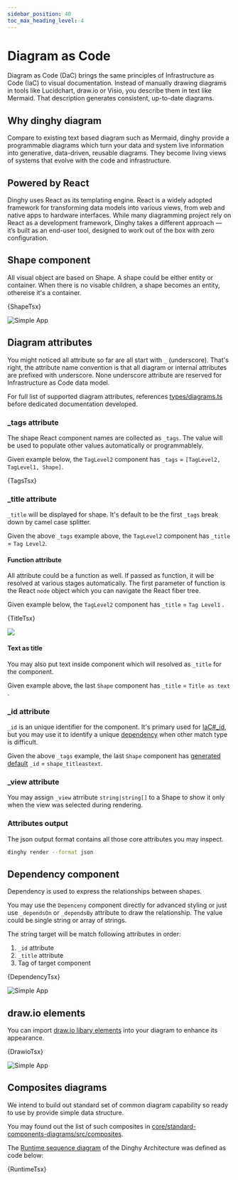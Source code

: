 ```yaml
---
sidebar_position: 40
toc_max_heading_level: 4
---
```



# Diagram as Code

Diagram as Code (DaC) brings the same principles of Infrastructure as Code (IaC)
to visual documentation. Instead of manually drawing diagrams in tools like
Lucidchart, draw.io or Visio, you describe them in text like Mermaid. That
description generates consistent, up-to-date diagrams.

## Why dinghy diagram

Compare to existing text based diagram such as Mermaid, dinghy provide a
programmable diagrams which turn your data and system live information into
generative, data-driven, reusable diagrams. They become living views of systems
that evolve with the code and infrastructure.

## Powered by React

Dinghy uses React as its templating engine. React is a widely adopted framework
for transforming data models into various views, from web and native apps to
hardware interfaces. While many diagramming project rely on React as a development
framework, Dinghy takes a different approach — it’s built as an end-user
tool, designed to work out of the box with zero configuration.

## Shape component

All visual object are based on Shape. A shape could be either entity or
container. When there is no visable children, a shape becomes an entity,
othereise it's a container.

<CodeBlock language="tsx" title="shape.tsx">
  {ShapeTsx}
</CodeBlock>

![Simple App](./output/shape.png)

## Diagram attributes

You might noticed all attribute so far are all start with `_` (underscore).
That's right, the attribute name convention is that all diagram or internal attributes are
prefixed with underscore. None underscore attribute are reserved for
Infrastructure as Code data model.

For full list of supported diagram attributes, references [types/diagrams.ts](https://github.com/dinghydev/dinghy/blob/main/core/base-components/src/types/diagrams.ts) before dedicated documentation developed.

### \_tags attribute

The shape React component names are collected as `_tags`. The value will be used to populate other values automatically or programmablely.

Given example below, the `TagLevel2` component has `_tags` = `[TagLevel2, TagLevel1, Shape]`.

<CodeBlock language="tsx" title="tags.tsx">
  {TagsTsx}
</CodeBlock>

### \_title attribute

`_title` will be displayed for shape. It's default to be the first `_tags` break down by camel case splitter.

Given the above `_tags` example above, the `TagLevel2` component has `_title` = `Tag Level2`.

#### Function attribute

All attribute could be a function as well. If passed as function, it will be resolved at various stages automatically. The first parameter of function is the React `node` object which you can navigate the React fiber tree.

Given example below, the `TagLevel2` component has `_title` = `Tag Level1` .

<CodeBlock language="tsx" title="title.tsx">
  {TitleTsx}
</CodeBlock>

![](./output/title.png)

#### Text as title

You may also put text inside component which will resolved as `_title` for the component.

Given example above, the last `Shape` component has `_title` = `Title as text` .

### \_id attribute

`_id` is an unique identifier for the component. It's primary used for [IaC#_id](./infrastructure-as-code#_id-attribute), but you may use it to identify a unique [dependency](#dependency-component) when other match type is difficult.

Given the above `_tags` example, the last `Shape` component has [generated default](https://github.com/dinghydev/dinghy/blob/main/core/base-renderer/src/processors/p20PopulateCoreAttributes.tsx#L49) `_id` = `shape_titleastext`.

### \_view attribute

You may assign `_view` atrribute `string|string[]` to a Shape to show it only when the view was selected during rendering.

### Attributes output

The json output format contains all those core attributes you may inspect.

```sh
dinghy render --format json
```

## Dependency component

Dependency is used to express the relationships between shapes.

You may use the `Depenceny` component directly for advanced styling or just use
`_dependsOn` or `_dependsBy` attribute to draw the relationship. The value could
be single string or array of strings.

The string target will be match following attributes in order:

1. `_id` attribute
1. `_title` attribute
1. Tag of target component

<CodeBlock language="tsx" title="dependency.tsx">
  {DependencyTsx}
</CodeBlock>

![Simple App](./output/dependency.png)


## draw.io elements

You can import [draw.io libary elements](https://github.com/dinghydev/dinghy/tree/main/sites/references/diagrams/elements) into your diagram to enhance its appearance.

<CodeBlock language="tsx" title="drawio.tsx">
  {DrawioTsx}
</CodeBlock>

![Simple App](./output/drawio.png)

## Composites diagrams

We intend to build out standard set of common diagram capability so ready to use by provide simple data structure.

You may found out the list of such composites in [core/standard-components-diagrams/src/composites](https://github.com/dinghydev/dinghy/tree/main/core/standard-components-diagrams/src/composites).

The [Runtime sequence diagram](./architecture#runtime-sequence-diagram) of the Dinghy Architecture was defined as code below:

<CodeBlock language="tsx" title="runtime.tsx">
  {RuntimeTsx}
</CodeBlock>